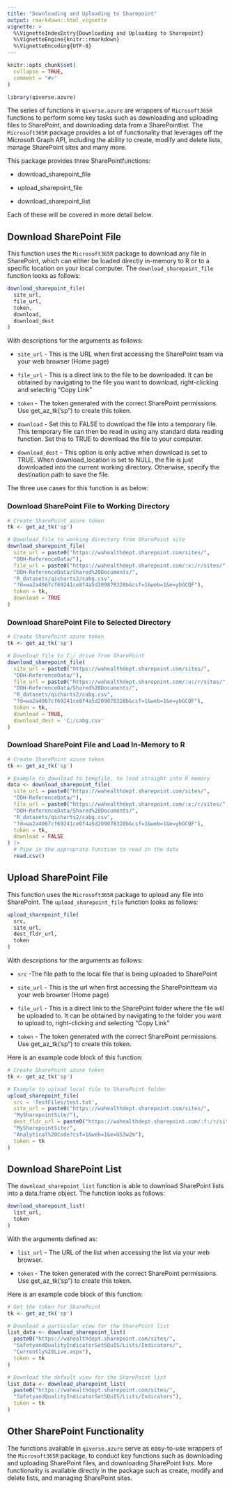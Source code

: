 ```yaml
---
title: "Downloading and Uploading to Sharepoint"
output: rmarkdown::html_vignette
vignette: >
  %\VignetteIndexEntry{Downloading and Uploading to Sharepoint}
  %\VignetteEngine{knitr::rmarkdown}
  %\VignetteEncoding{UTF-8}
---
```


```r
knitr::opts_chunk$set(
  collapse = TRUE,
  comment = "#>"
)
```

```r
library(qiverse.azure)
```

The series of functions in `qiverse.azure` are wrappers of `Microsoft365R` functions to perform some key tasks such as downloading and uploading files to SharePoint, and downloading data from a SharePointlist. The `Microsoft365R` package provides a lot of functionality that leverages off the Microsoft Graph API, including the ability to create, modify and delete lists, manage SharePoint sites and many more.

This package provides three SharePointfunctions:

-   download_sharepoint_file

-   upload_sharepoint_file

-   download_sharepoint_list

Each of these will be covered in more detail below.

## Download SharePoint File

This function uses the `Microsoft365R` package to download any file in SharePoint, which can either be loaded directly in-memory to R or to a specific location on your local computer. The `download_sharepoint_file` function looks as follows:

``` r
download_sharepoint_file(
  site_url,
  file_url,
  token,
  download,
  download_dest
)
```

With descriptions for the arguments as follows:

-   `site_url` - This is the URL when first accessing the SharePoint team via your web browser (Home page)

-   `file_url` - This is a direct link to the file to be downloaded. It can be obtained by navigating to the file you want to download, right-clicking and selecting "Copy Link"

-   `token` - The token generated with the correct SharePoint permissions. Use get_az_tk('sp") to create this token.

-   `download` - Set this to FALSE to download the file into a temporary file. This temporary file can then be read in using any standard data reading function. Set this to TRUE to download the file to your computer.

-   `download_dest` - This option is only active when download is set to TRUE. When download_location is set to NULL, the file is just downloaded into the current working directory. Otherwise, specify the destination path to save the file.

The three use cases for this function is as below:

### Download SharePoint File to Working Directory

``` r
# Create SharePoint azure token
tk <- get_az_tk('sp')

# Download file to working directory from SharePoint site
download_sharepoint_file(
  site_url = paste0("https://wahealthdept.sharepoint.com/sites/",
  "DOH-ReferenceData/"),
  file_url = paste0("https://wahealthdept.sharepoint.com/:x:/r/sites/",
  "DOH-ReferenceData/Shared%20Documents/",
  "R_datasets/qicharts2/cabg.csv",
  "?d=wa2a4067cf69241ce8f4a5d209878328b&csf=1&web=1&e=ybGCQF"),
  token = tk,
  download = TRUE
)
```

### Download SharePoint File to Selected Directory

``` r
# Create SharePoint azure token
tk <- get_az_tk('sp')

# Download file to C:/ drive from SharePoint
download_sharepoint_file(
  site_url = paste0("https://wahealthdept.sharepoint.com/sites/",
  "DOH-ReferenceData/"),
  file_url = paste0("https://wahealthdept.sharepoint.com/:u:/r/sites/",
  "DOH-ReferenceData/Shared%20Documents/",
  "R_datasets/qicharts2/cabg.csv",
  "?d=wa2a4067cf69241ce8f4a5d209878328b&csf=1&web=1&e=ybGCQF"),
  token = tk,
  download = TRUE,
  download_dest = 'C:/cabg.csv'
)
```

### Download SharePoint File and Load In-Memory to R

``` r
# Create SharePoint azure token
tk <- get_az_tk('sp')

# Example to download to tempfile, to load straight into R memory
data <- download_sharepoint_file(
  site_url = paste0("https://wahealthdept.sharepoint.com/sites/",
  "DOH-ReferenceData/"),
  file_url = paste0("https://wahealthdept.sharepoint.com/:x:/r/sites/",
  "DOH-ReferenceData/Shared%20Documents/",
  "R_datasets/qicharts2/cabg.csv",
  "?d=wa2a4067cf69241ce8f4a5d209878328b&csf=1&web=1&e=ybGCQF"),
  token = tk,
  download = FALSE
) |>
  # Pipe in the approprate function to read in the data
  read.csv()
```

## Upload SharePoint File

This function uses the `Microsoft365R` package to upload any file into SharePoint. The `upload_sharepoint_file` function looks as follows:

``` r
upload_sharepoint_file(
  src,
  site_url,
  dest_fldr_url,
  token
)
```

With descriptions for the arguments as follows:

-   `src` -The file path to the local file that is being uploaded to SharePoint

-   `site_url` - This is the url when first accessing the SharePointteam via your web browser (Home page)

-   `file_url` - This is a direct link to the SharePoint folder where the file will be uploaded to. It can be obtained by navigating to the folder you want to upload to, right-clicking and selecting "Copy Link"

-   `token` - The token generated with the correct SharePoint permissions. Use get_az_tk('sp") to create this token.

Here is an example code block of this function:

``` R
# Create SharePoint azure token
tk <- get_az_tk('sp')

# Example to upload local file to SharePoint folder
upload_sharepoint_file(
  src = 'TestFiles/test.txt',
  site_url = paste0("https://wahealthdept.sharepoint.com/sites/",
  "MySharepointSite/"),
  dest_fldr_url = paste0("https://wahealthdept.sharepoint.com/:f:/r/sites/",
  "MySharepointSite/",
  "Analytical%20Code?csf=1&web=1&e=U53w2m"),
  token = tk
)
```

## Download SharePoint List

The `download_sharepoint_list` function is able to download SharePoint lists into a data.frame object. The function looks as follows:

``` R
download_sharepoint_list(
  list_url,
  token
)
```

With the arguments defined as:

-   `list_url` - The URL of the list when accessing the list via your web browser.

-   `token` - The token generated with the correct SharePoint permissions. Use get_az_tk('sp") to create this token.

Here is an example code block of this function:

``` R
# Get the token for SharePoint
tk <- get_az_tk('sp')

# Download a particular view for the SharePoint list
list_data <- download_sharepoint_list(
  paste0("https://wahealthdept.sharepoint.com/sites/",
  "SafetyandQualityIndicatorSetSQuIS/Lists/Indicators/",
  "Currently%20Live.aspx"),
  token = tk
)

# Download the default view for the SharePoint list
list_data <- download_sharepoint_list(
  paste0("https://wahealthdept.sharepoint.com/sites/",
  "SafetyandQualityIndicatorSetSQuIS/Lists/Indicators"),
  token = tk
)
```

## Other SharePoint Functionality

The functions available in `qiverse.azure` serve as easy-to-use wrappers of the `Microsoft365R` package, to conduct key functions such as downloading and uploading SharePoint files, and downloading SharePoint lists. More functionality is available directly in the package such as create, modify and delete lists, and managing SharePoint sites.
